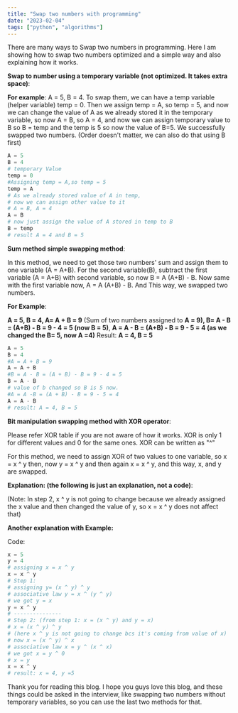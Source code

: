 ```yaml
---
title: "Swap two numbers with programming"
date: "2023-02-04"
tags: ["python", "algorithms"]
---
```


<CustomImage src="https://raw.githubusercontent.com/chirag4242/blog-post-content/main/images/swap-heroImage.jpg" alt="Hero Image" />


There are many ways to Swap two numbers in programming. Here I am showing how to swap two numbers optimized and a simple way and also explaining how it works.

**Swap to number using a temporary variable (not optimized. It takes extra space)**:

**For example**:
A = 5, B = 4. To swap them, we can have a temp variable (helper variable) temp = 0. Then we assign temp = A, so temp = 5, and now we can change the value of A as we already stored it in the temporary variable, so now A = B, so A = 4, and now we can assign temporary value to B so B = temp and the temp is 5 so now the value of B=5. We successfully swapped two numbers. (Order doesn't matter, we can also do that using B first)

```python
A = 5
B = 4
# temporary Value
temp = 0
#Assigning temp = A,so temp = 5
temp = A
# As we already stored value of A in temp,
# now we can assign other value to it
# A = B, A = 4
A = B
# now just assign the value of A stored in temp to B
B = temp
# result A = 4 and B = 5
```

**Sum method simple swapping method**:

In this method, we need to get those two numbers' sum and assign them to one variable (A = A+B). For the second variable(B), subtract the first variable (A = A+B) with second variable, so now B = A (A+B) - B. Now same with the first variable now, A = A (A+B) - B. And This way, we swapped two numbers.

**For Example**:

**A = 5, B = 4, A= A + B = 9** (Sum of two numbers assigned to **A = 9), B= A - B = (A+B) - B = 9 - 4 = 5 (now B = 5)**, **A = A - B = (A+B) - B = 9 - 5 = 4 (as we changed the B= 5, now A =4)** Result: **A = 4, B = 5**

```python
A = 5
B = 4
#A = A + B = 9
A = A + B
#B = A - B = (A + B) - B = 9 - 4 = 5
B = A - B
# value of b changed so B is 5 now.
#A = A -B = (A + B) - B = 9 - 5 = 4
A = A - B
# result: A = 4, B = 5
```

**Bit manipulation swapping method with XOR operator**:

Please refer XOR table if you are not aware of how it works. XOR is only 1 for different values and 0 for the same ones. XOR can be written as "^"

<CustomImage src="https://raw.githubusercontent.com/chirag4242/blog-post-content/main/images/table-pic.png" alt="table content" />

For this method, we need to assign XOR of two values to one variable, so x = x ^ y then, now y = x ^ y and then again x = x ^ y, and this way, x, and y are swapped.

**Explanation: (the following is just an explanation, not a code)**:

<CustomImage src="https://raw.githubusercontent.com/chirag4242/blog-post-content/main/images/explanation_1.jpg" alt="Explanation: (https://devexplanation.hashnode.dev/swap-two-numbers-with-programming)" />


(Note: In step 2, x ^ y is not going to change because we already assigned the x value and then changed the value of y, so x = x ^ y does not affect that)

**Another explanation with Example:**

Code:
<CustomImage src="https://raw.githubusercontent.com/chirag4242/blog-post-content/main/images/explanation_2.jpg" alt="Explanation: (https://devexplanation.hashnode.dev/swap-two-numbers-with-programming)" />

```python
x = 5
y = 4
# assigning x = x ^ y
x = x ^ y
# Step 1:
# assigning y= (x ^ y) ^ y
# associative law y = x ^ (y ^ y)
# we got y = x
y = x ^ y
# ---------------
# Step 2: (from step 1: x = (x ^ y) and y = x)
# x = (x ^ y) ^ y
# (here x ^ y is not going to change bcs it's coming from value of x)
# now x = (x ^ y) ^ x
# associative law x = y ^ (x ^ x)
# we got x = y ^ 0
# x = y
x = x ^ y
# result: x = 4, y =5

```

Thank you for reading this blog. I hope you guys love this blog, and these things could be asked in the interview, like swapping two numbers without temporary variables, so you can use the last two methods for that.
